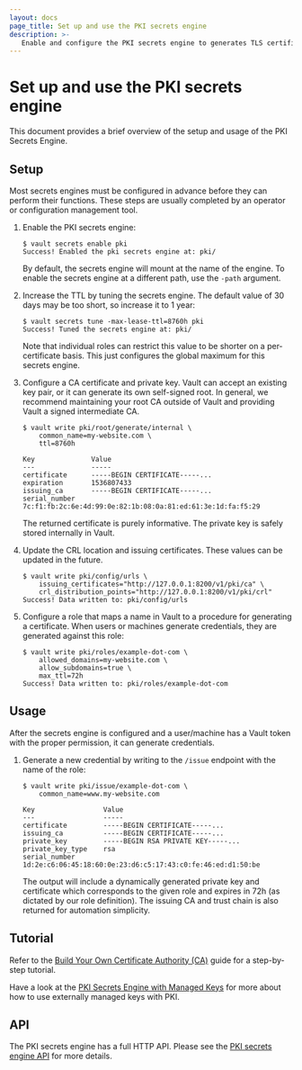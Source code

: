 ```yaml
---
layout: docs
page_title: Set up and use the PKI secrets engine
description: >-
   Enable and configure the PKI secrets engine to generates TLS certificates. 
---
```


# Set up and use the PKI secrets engine

This document provides a brief overview of the setup and usage of the PKI
Secrets Engine.

## Setup

Most secrets engines must be configured in advance before they can perform their
functions. These steps are usually completed by an operator or configuration
management tool.

1. Enable the PKI secrets engine:

   ```text
   $ vault secrets enable pki
   Success! Enabled the pki secrets engine at: pki/
   ```

   By default, the secrets engine will mount at the name of the engine. To
   enable the secrets engine at a different path, use the `-path` argument.

1. Increase the TTL by tuning the secrets engine. The default value of 30 days may be too short, so increase it to 1 year:

   ```text
   $ vault secrets tune -max-lease-ttl=8760h pki
   Success! Tuned the secrets engine at: pki/
   ```

   Note that individual roles can restrict this value to be shorter on a
   per-certificate basis. This just configures the global maximum for this
   secrets engine.

1. Configure a CA certificate and private key. Vault can accept an existing key
   pair, or it can generate its own self-signed root. In general, we recommend
   maintaining your root CA outside of Vault and providing Vault a signed
   intermediate CA.

   ```text
   $ vault write pki/root/generate/internal \
       common_name=my-website.com \
       ttl=8760h

   Key              Value
   ---              -----
   certificate      -----BEGIN CERTIFICATE-----...
   expiration       1536807433
   issuing_ca       -----BEGIN CERTIFICATE-----...
   serial_number    7c:f1:fb:2c:6e:4d:99:0e:82:1b:08:0a:81:ed:61:3e:1d:fa:f5:29
   ```

   The returned certificate is purely informative. The private key is safely
   stored internally in Vault.

1. Update the CRL location and issuing certificates. These values can be updated
   in the future.

   ```text
   $ vault write pki/config/urls \
       issuing_certificates="http://127.0.0.1:8200/v1/pki/ca" \
       crl_distribution_points="http://127.0.0.1:8200/v1/pki/crl"
   Success! Data written to: pki/config/urls
   ```

1. Configure a role that maps a name in Vault to a procedure for generating a
   certificate. When users or machines generate credentials, they are generated
   against this role:

   ```text
   $ vault write pki/roles/example-dot-com \
       allowed_domains=my-website.com \
       allow_subdomains=true \
       max_ttl=72h
   Success! Data written to: pki/roles/example-dot-com
   ```

## Usage

After the secrets engine is configured and a user/machine has a Vault token with
the proper permission, it can generate credentials.

1.  Generate a new credential by writing to the `/issue` endpoint with the name
    of the role:

    ```text
    $ vault write pki/issue/example-dot-com \
        common_name=www.my-website.com

    Key                 Value
    ---                 -----
    certificate         -----BEGIN CERTIFICATE-----...
    issuing_ca          -----BEGIN CERTIFICATE-----...
    private_key         -----BEGIN RSA PRIVATE KEY-----...
    private_key_type    rsa
    serial_number       1d:2e:c6:06:45:18:60:0e:23:d6:c5:17:43:c0:fe:46:ed:d1:50:be
    ```

    The output will include a dynamically generated private key and certificate
    which corresponds to the given role and expires in 72h (as dictated by our
    role definition). The issuing CA and trust chain is also returned for
    automation simplicity.

## Tutorial

Refer to the [Build Your Own Certificate Authority (CA)](/vault/tutorials/secrets-management/pki-engine)
guide for a step-by-step tutorial.

Have a look at the [PKI Secrets Engine with Managed Keys](/vault/tutorials/enterprise/managed-key-pki)
for more about how to use externally managed keys with PKI.

## API

The PKI secrets engine has a full HTTP API. Please see the
[PKI secrets engine API](/vault/api-docs/secret/pki) for more
details.
